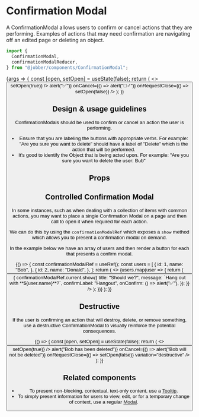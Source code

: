 
# Confirmation Modal

<ComponentStatus stage="pre" responsive="yes" accessible="yes" />

<Meta title="Components/ConfirmationModal" component={ConfirmationModal} />

A ConfirmationModal allows users to confirm or cancel actions that they are
performing. Examples of actions that may need confirmation are navigating off an
edited page or deleting an object.

```ts
import {
  ConfirmationModal,
  confirmationModalReducer,
} from "@jobber/components/ConfirmationModal";
```

<Canvas>
  <Story
    name="ConfirmationModal"
    args={{
      title: "Should we?",
      message: `Let's do **something**!`,
      confirmLabel: "Do it",
    }}
  >
    {args => {
      const [open, setOpen] = useState(false);
      return (
        <>
          <Button label="Open" onClick={() => setOpen(true)} />
          <ConfirmationModal
            {...args}
            open={open}
            onConfirm={() => alert("✅")}
            onCancel={() => alert("🙅‍♂️")}
            onRequestClose={() => setOpen(false)}
          />
        </>
      );
    }}
  </Story>
</Canvas>

## Design & usage guidelines

ConfirmationModals should be used to confirm or cancel an action the user is
performing.

- Ensure that you are labeling the buttons with appropriate verbs. For example:
  "Are you sure you want to delete" should have a label of "Delete" which is the
  action that will be performed.
- It's good to identify the Object that is being acted upon. For example: "Are
  you sure you want to delete the user: Bub"

## Props

<ArgsTable of={ConfirmationModal} story="ConfirmationModal" />

## Controlled Confirmation Modal

In some instances, such as when dealing with a collection of items with common
actions, you may want to place a single Confirmation Modal on a page and then
call to open it when required for each action.

We can do this by using the `confirmationModalRef` which exposes a `show` method
which allows you to present a confirmation modal on demand.

In the example below we have an array of users and then render a button for each
that presents a confirm modal.

<Canvas>
  <ExampleWithHooks>
    {() => {
      const confirmationModalRef = useRef();
      const users = [
        {
          id: 1,
          name: "Bob",
        },
        {
          id: 2,
          name: "Donald",
        },
      ];
      return (
        <>
          {users.map(user => {
            return (
              <Button
                label={`Confirm ${user.name}`}
                key={user.id}
                onClick={() => {
                  confirmationModalRef.current.show({
                    title: "Should we?",
                    message: `Hang out with **${user.name}**?`,
                    confirmLabel: "Hangout",
                    onConfirm: () => alert("✅"),
                  });
                }}
              />
            );
          })}
          <ConfirmationModal ref={confirmationModalRef} />
        </>
      );
    }}
  </ExampleWithHooks>
</Canvas>

## Destructive

If the user is confirming an action that will destroy, delete, or remove
something, use a destructive ConfirmationModal to visually reinforce the
potential consequences.

<Canvas>
  <ExampleWithHooks>
    {() => {
      const [open, setOpen] = useState(false);
      return (
        <>
          <Button
            label="Delete Bob"
            variation="destructive"
            type="secondary"
            onClick={() => setOpen(true)}
          />
          <ConfirmationModal
            title="Delete Bob?"
            message={`Deleting Bob will remove their data from your account for good.`}
            confirmLabel="Delete Bob"
            open={open}
            onConfirm={() => alert("Bob has been deleted")}
            onCancel={() => alert("Bob will not be deleted")}
            onRequestClose={() => setOpen(false)}
            variation="destructive"
          />
        </>
      );
    }}
  </ExampleWithHooks>
</Canvas>

## Related components

- To present non-blocking, contextual, text-only content, use a
  [Tooltip](/docs/components-tooltip--tooltip).
- To simply present information for users to view, edit, or for a temporary
  change of context, use a regular [Modal](/docs/components-modal--modal).
